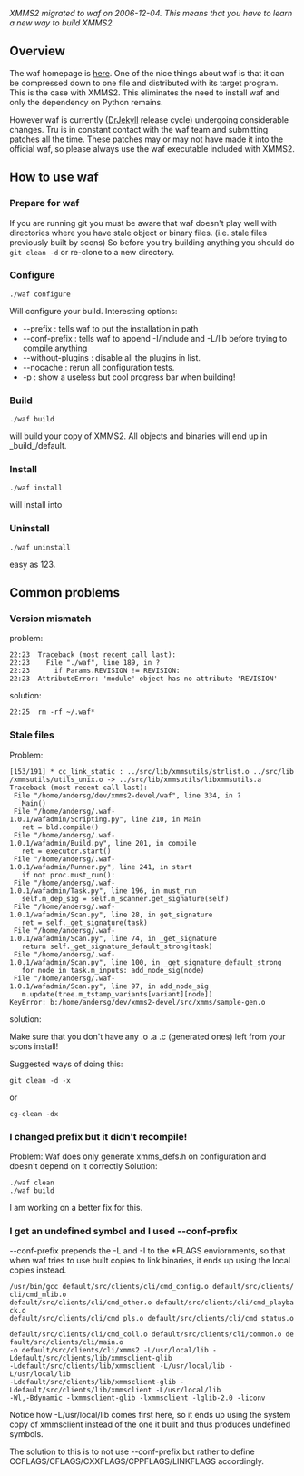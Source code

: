 {{MergeNextRelease|Install instructions}}
''XMMS2 migrated to waf on 2006-12-04. This means that you have to learn a new way to build XMMS2.''

== Overview ==
The waf homepage is [http://code.google.com/p/waf/ here]. One of the nice things about waf is that it can be compressed down to one file and distributed with its target program. This is the case with XMMS2. This eliminates the need to install waf and only the dependency on Python remains.

However waf is currently ([[Release:DrJekyll|DrJekyll]] release cycle) undergoing considerable changes. Tru is in constant contact with the waf team and submitting patches all the time. These patches may or may not have made it into the official waf, so please always use the waf executable included with XMMS2.

== How to use waf ==

=== Prepare for waf ===
If you are running git you must be aware that waf doesn't play well with directories where you have stale object or binary files. (i.e. stale files previously built by scons) So before you try building anything you should do <code>git clean -d</code> or re-clone to a new directory.

=== Configure ===

 ./waf configure

Will configure your build. Interesting options:

* --prefix <path> : tells waf to put the installation in path
* --conf-prefix <path> : tells waf to append -I<path>/include and -L<path>/lib before trying to compile anything
* --without-plugins <list> : disable all the plugins in list.
* --nocache : rerun all configuration tests.
* -p : show a useless but cool progress bar when building!

=== Build ===

 ./waf build

will build your copy of XMMS2. All objects and binaries will end up in _build_/default.

=== Install ===

 ./waf install

will install into <prefix>

=== Uninstall ===

 ./waf uninstall

easy as 123.

== Common problems ==

=== Version mismatch ===

problem:

 22:23 <Eclipser> Traceback (most recent call last):
 22:23 <Eclipser>   File "./waf", line 189, in ?
 22:23 <Eclipser>     if Params.REVISION != REVISION:
 22:23 <Eclipser> AttributeError: 'module' object has no attribute 'REVISION'

solution:
 22:25 <tru> rm -rf ~/.waf*

=== Stale files ===
Problem:

 [153/191] * cc_link_static : ../src/lib/xmmsutils/strlist.o ../src/lib/xmmsutils/utils_unix.o -> ../src/lib/xmmsutils/libxmmsutils.a
 Traceback (most recent call last):
  File "/home/andersg/dev/xmms2-devel/waf", line 334, in ?
    Main()
  File "/home/andersg/.waf-1.0.1/wafadmin/Scripting.py", line 210, in Main
    ret = bld.compile()
  File "/home/andersg/.waf-1.0.1/wafadmin/Build.py", line 201, in compile
    ret = executor.start()
  File "/home/andersg/.waf-1.0.1/wafadmin/Runner.py", line 241, in start
    if not proc.must_run():
  File "/home/andersg/.waf-1.0.1/wafadmin/Task.py", line 196, in must_run
    self.m_dep_sig = self.m_scanner.get_signature(self)
  File "/home/andersg/.waf-1.0.1/wafadmin/Scan.py", line 28, in get_signature
    ret = self._get_signature(task)
  File "/home/andersg/.waf-1.0.1/wafadmin/Scan.py", line 74, in _get_signature
    return self._get_signature_default_strong(task)
  File "/home/andersg/.waf-1.0.1/wafadmin/Scan.py", line 100, in _get_signature_default_strong
    for node in task.m_inputs: add_node_sig(node)
  File "/home/andersg/.waf-1.0.1/wafadmin/Scan.py", line 97, in add_node_sig
    m.update(tree.m_tstamp_variants[variant][node])
 KeyError: b:/home/andersg/dev/xmms2-devel/src/xmms/sample-gen.o

solution:

Make sure that you don't have any .o .a .c (generated ones) left from your scons install!

Suggested ways of doing this:
 git clean -d -x
or
 cg-clean -dx

=== I changed prefix but it didn't recompile! ===
Problem: Waf does only generate xmms_defs.h on configuration and doesn't depend on it correctly
Solution:

 ./waf clean
 ./waf build

I am working on a better fix for this.

=== I get an undefined symbol and I used --conf-prefix ===
--conf-prefix prepends the -L and -I to the *FLAGS enviornments, so that when waf tries to use built copies to link binaries, it ends up using the local copies instead.

 /usr/bin/gcc default/src/clients/cli/cmd_config.o default/src/clients/cli/cmd_mlib.o 
 default/src/clients/cli/cmd_other.o default/src/clients/cli/cmd_playback.o 
 default/src/clients/cli/cmd_pls.o default/src/clients/cli/cmd_status.o 
 default/src/clients/cli/cmd_coll.o default/src/clients/cli/common.o default/src/clients/cli/main.o 
 -o default/src/clients/cli/xmms2 -L/usr/local/lib -Ldefault/src/clients/lib/xmmsclient-glib 
 -Ldefault/src/clients/lib/xmmsclient -L/usr/local/lib -L/usr/local/lib 
 -Ldefault/src/clients/lib/xmmsclient-glib -Ldefault/src/clients/lib/xmmsclient -L/usr/local/lib 
 -Wl,-Bdynamic -lxmmsclient-glib -lxmmsclient -lglib-2.0 -liconv

Notice how -L/usr/local/lib comes first here, so it ends up using the system copy of xmmsclient instead of the one it built and thus produces undefined symbols.

The solution to this is to not use --conf-prefix but rather to define CCFLAGS/CFLAGS/CXXFLAGS/CPPFLAGS/LINKFLAGS accordingly.